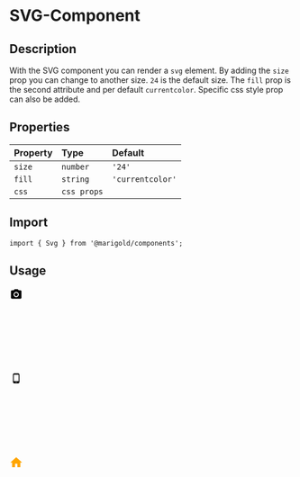
<Meta title="Components/Svg" />

# SVG-Component

## Description

With the SVG component you can render a `svg` element.
By adding the `size` prop you can change to another size. `24` is the default size.
The `fill` prop is the second attribute and per default `currentcolor`.
Specific css style prop can also be added.

## Properties

| Property | Type        | Default          |
| :------- | :---------- | :--------------- |
| `size`   | `number`    | `'24'`           |
| `fill`   | `string`    | `'currentcolor'` |
| `css`    | `css props` |                  |

## Import

```tsx
import { Svg } from '@marigold/components';
```

## Usage

<Preview>
  <Story name="example1-svg">
    <Svg>
      <path d="M11.9634 17.6396C12.8179 17.6396 13.5991 17.4321 14.3071 17.0171C15.0151 16.602 15.5828 16.0344 16.01 15.3142C16.4373 14.594 16.6509 13.8127 16.6509 12.9705C16.6509 12.1282 16.4373 11.3469 16.01 10.6267C15.5828 9.90649 15.0151 9.33887 14.3071 8.92383C13.5991 8.50879 12.8179 8.30127 11.9634 8.30127C11.1089 8.30127 10.3276 8.50879 9.61963 8.92383C8.91162 9.33887 8.3501 9.90649 7.93506 10.6267C7.52002 11.3469 7.3125 12.1282 7.3125 12.9705C7.3125 13.8127 7.52002 14.594 7.93506 15.3142C8.3501 16.0344 8.91162 16.602 9.61963 17.0171C10.3276 17.4321 11.1089 17.6396 11.9634 17.6396ZM19.4341 5.48145C19.9468 5.48145 20.3862 5.66455 20.7524 6.03076C21.1187 6.39697 21.3018 6.83642 21.3018 7.34912V18.5552C21.3018 19.0679 21.1187 19.5073 20.7524 19.8735C20.3862 20.2397 19.9468 20.4229 19.4341 20.4229H4.49268C3.97998 20.4229 3.54053 20.2397 3.17432 19.8735C2.8081 19.5073 2.625 19.0679 2.625 18.5552V7.34912C2.625 6.83642 2.8081 6.39697 3.17432 6.03076C3.54053 5.66455 3.97998 5.48145 4.49268 5.48145H7.45898L9.18018 3.61377H14.7832L16.4678 5.48145H19.4341ZM11.9634 9.98584C12.7935 9.98584 13.5015 10.2788 14.0874 10.8647C14.6733 11.4507 14.9663 12.1526 14.9663 12.9705C14.9663 13.7883 14.6733 14.4902 14.0874 15.0762C13.5015 15.6621 12.7935 15.9551 11.9634 15.9551C11.1333 15.9551 10.4253 15.6621 9.83936 15.0762C9.25342 14.4902 8.96045 13.7883 8.96045 12.9705C8.96045 12.1526 9.25342 11.4507 9.83936 10.8647C10.4253 10.2788 11.1333 9.98584 11.9634 9.98584Z" />
    </Svg>
  </Story>
  <Story name="example2-svg">
    <Svg size={64}>
      <path d="M15.2617 3H8.69638C7.33407 3 6.23438 4.09636 6.23438 5.45455V18.5455C6.23438 19.9036 7.33407 21 8.69638 21H15.2617C16.624 21 17.7237 19.9036 17.7237 18.5455V5.45455C17.7237 4.09636 16.624 3 15.2617 3V3ZM13.6204 19.3637H10.3377V18.5455H13.6204V19.3637V19.3637ZM16.2876 16.909H7.67054V5.4545H16.2876V16.909V16.909Z" />
    </Svg>
  </Story>
  <Story name="example3-svg">
    <Svg size={32} fill="orange">
      <path d="M9.9 20.113V13.8415H14.1V20.113H19.35V11.751H22.5L12 2.34375L1.5 11.751H4.65V20.113H9.9Z" />
    </Svg>
  </Story>
</Preview>
